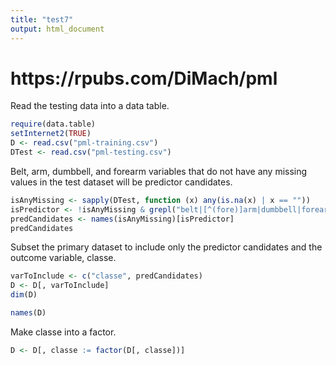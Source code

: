 ```yaml
---
title: "test7"
output: html_document
---
```


# https://rpubs.com/DiMach/pml
Read the testing data into a data table.  
```r
require(data.table)
setInternet2(TRUE)
D <- read.csv("pml-training.csv")
DTest <- read.csv("pml-testing.csv")
```
Belt, arm, dumbbell, and forearm variables that do not have any missing values in the test dataset will be predictor candidates.
```r
isAnyMissing <- sapply(DTest, function (x) any(is.na(x) | x == ""))
isPredictor <- !isAnyMissing & grepl("belt|[^(fore)]arm|dumbbell|forearm", names(isAnyMissing))
predCandidates <- names(isAnyMissing)[isPredictor]
predCandidates
```
Subset the primary dataset to include only the predictor candidates and the outcome variable, classe.  

```r
varToInclude <- c("classe", predCandidates)
D <- D[, varToInclude]
dim(D)
```
```r
names(D)
```
Make classe into a factor.

```r
D <- D[, classe := factor(D[, classe])]
```